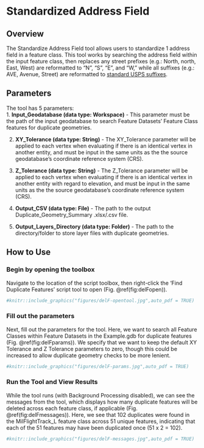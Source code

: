 # Standardized Address Field {#stdAdd1}


## Overview
The Standardize Address Field tool allows users to standardize 1 address field in a feature class. This tool works by searching the address field within the input feature class, then replaces any street prefixes (e.g.: North, north, East, West) are reformatted to "N", "S", "E", and "W," while all suffixes (e.g.: AVE, Avenue, Street) are reformatted to [standard USPS suffixes](https://github.com/allanbreyes/udacity-data-science/blob/master/p2/data/suffixes.csv).

## Parameters
The tool has 5 parameters:  
1. **Input_Geodatabase (data type: Workspace)** - This parameter must be the path of the input geodatabase to search Feature Datasets' Feature Class features for duplicate geometries.  

2. **XY_Tolerance  (data type: String)** - The XY_Tolerance parameter will be applied to each vertex when evaluating if there is an identical vertex in another entity, and must be input in the same units as the the source geodatabase's coordinate reference system (CRS).

3. **Z_Tolerance (data type: String)** - The Z_Tolerance parameter will be applied to each vertex when evaluating if there is an identical vertex in another entity with regard to elevation, and must be input in the same units as the the source geodatabase's coordinate reference system (CRS).

4. **Output_CSV (data type: File)** - The path to the output Duplicate_Geometry_Summary .xlsx/.csv file.

5. **Output_Layers_Directory (data type: Folder)** - The path to the directory/folder to store layer files with duplicate geometries. 



\pagebreak



## How to Use

### Begin by opening the toolbox  

Navigate to the location of the script toolbox, then right-click the 'Find Duplicate Features' script tool to open (Fig. \@ref(fig:delFopen)).

```r
#knitr::include_graphics("figures/delF-opentool.jpg",auto_pdf = TRUE)
```

\pagebreak


###  Fill out the parameters 
Next, fill out the parameters for the tool. Here, we want to search all Feature Classes within Feature Datasets in the Example.gdb for duplicate features  (Fig. \@ref(fig:delFparams)). We specify that we want to keep the default XY Tolerance and Z Tolerance parameters to zero, though this could be increased to allow duplicate geometry checks to be more lenient. 


```r
#knitr::include_graphics("figures/delF-params.jpg",auto_pdf = TRUE)
```

###  Run the Tool and View Results
While the tool runs (with Background Processing disabled), we can see the messages from the tool, which displays how many duplicate features will be deleted across each feature class, if applicable (Fig. \@ref(fig:delFmessages)). Here, we see that 102 duplicates were found in the MilFlightTrack_L feature class across 51 unique features, indicating that each of the 51 features may have been duplicated once (51 x 2 = 102).

```r
#knitr::include_graphics("figures/delF-messages.jpg",auto_pdf = TRUE)
```

